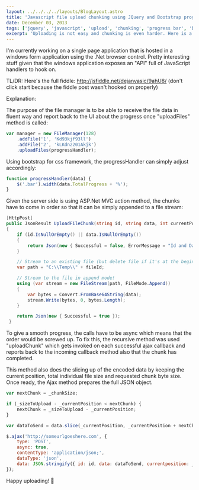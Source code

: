 ```yaml
---
layout: ../../../../layouts/BlogLayout.astro
title: 'Javascript file upload chunking using JQuery and Bootstrap progress bar'
date: December 03, 2013
tags: ['jquery', 'javascript', 'upload', 'chunking', 'progress bar', 'bootstrap']
excerpt: 'Uploading is not easy and chunking is even harder. Here is a simple solution using JQuery and Bootstrap progress bar.'
---
```


I'm currently working on a single page application that is hosted in a windows form application using the
.Net browser control. Pretty interesting stuff given that the windows application exposes an "API"
full of JavaScript handlers to hook on.

TL/DR: Here's the full fiddle: http://jsfiddle.net/dejanvasic/9ahU8/ (don't click start because the
fiddle post wasn't hooked on properly)

Explanation:

The purpose of the file manager is to be able to receive the file data in fluent way and report back
to the UI about the progress once "uploadFiles" method is called:

```javascript
var manager = new FileManager(128)
	.addFile('1', 'Kd93kjf93ll')
	.addFile('2', 'kLKdn2201Akjk')
	.uploadFiles(progressHandler);
```

Using bootstrap for css framework, the progressHandler can simply adjust accordingly:

```javascript
function progressHandler(data) {
	$('.bar').width(data.TotalProgress + '%');
}
```

Given the server side is using ASP.Net MVC action method, the chunks have to come in order so that it can be
simply appended to a file stream:

```csharp
[HttpPost]
public JsonResult UploadFileChunk(string id, string data, int currentPosition)
{
    if (id.IsNullOrEmpty() || data.IsNullOrEmpty())
    {
        return Json(new { Successful = false, ErrorMessage = "Id and Data must be supplied and cannot be empty." });
    }

    // Stream to an existing file (but delete file if it's at the beginning
    var path = "C:\\Temp\\" + fileId;

    // Stream to the file in append mode!
    using (var stream = new FileStream(path, FileMode.Append))
    {
        var bytes = Convert.FromBase64String(data);
        stream.Write(bytes, 0, bytes.Length);
    }

    return Json(new { Successful = true });
 }
```

To give a smooth progress, the calls have to be async which means that the order would be screwed up. To fix this, the
recursive method was used "uploadChunk" which gets invoked on each successful ajax callback and reports back to the
incoming callback method also that the chunk has completed.

This method also does the slicing up of the encoded data by keeping the current position, total individual file size
and requested chunk byte size. Once ready, the Ajax method prepares the full JSON object.

```javascript
var nextChunk = _chunkSize;

if (_sizeToUpload - _currentPosition < nextChunk) {
	nextChunk = _sizeToUpload - _currentPosition;
}

var dataToSend = data.slice(_currentPosition, _currentPosition + nextChunk);

$.ajax('http://someurlgoeshere.com', {
	type: 'POST',
	async: true,
	contentType: 'application/json;',
	dataType: 'json',
	data: JSON.stringify({ id: id, data: dataToSend, currentposition: _currentPosition })
});
```

Happy uploading! 🎉
